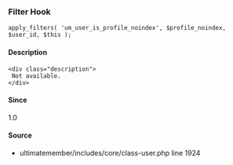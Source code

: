 
### Filter Hook    
    
```
apply_filters( 'um_user_is_profile_noindex', $profile_noindex, $user_id, $this );
```

#### Description
    <div class="description">
     Not available.
    </div>

#### Since
<div class="description">
1.0
</div>

#### Source
  - <Link href="/developer/files/includes-core-class-user#source-view.1924">ultimatemember/includes/core/class-user.php</Link> <Link href="/developer/files/includes-core-class-user#source-view.1924">line 1924</Link>

